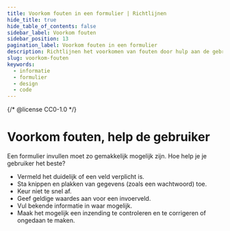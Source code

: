 ```yaml
---
title: Voorkom fouten in een formulier | Richtlijnen
hide_title: true
hide_table_of_contents: false
sidebar_label: Voorkom fouten
sidebar_position: 13
pagination_label: Voorkom fouten in een formulier
description: Richtlijnen het voorkomen van fouten door hulp aan de gebruiker in een formulier.
slug: voorkom-fouten
keywords:
  - informatie
  - formulier
  - design
  - code
---
```


{/* @license CC0-1.0 */}


# Voorkom fouten, help de gebruiker

Een formulier invullen moet zo gemakkelijk mogelijk zijn. Hoe help je je gebruiker het beste?

- Vermeld het duidelijk of een veld verplicht is.
- Sta knippen en plakken van gegevens (zoals een wachtwoord) toe.
- Keur niet te snel af.
- Geef geldige waardes aan voor een invoerveld.
- Vul bekende informatie in waar mogelijk.
- Maak het mogelijk een inzending te controleren en te corrigeren of ongedaan te maken.

<HelpRequired />
<HelpRequiredCode />

<HelpAllowCopyPaste />
<HelpAllowCopyPasteCode />

<HelpApproveIntro />

<HelpApproveEmail />
<HelpApproveEmailCode />

<HelpApproveMixedInput />
<HelpApproveMixedInputCode />

<HelpApproveShowValues />
<HelpApproveShowValuesCode />

<HelpApproveAutoFill />
<HelpApproveAutoFillCode />

<HelpErrorPrevention />

<FormFooterInfo />

